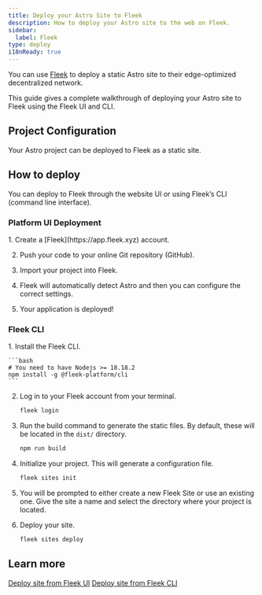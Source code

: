 ```yaml
---
title: Deploy your Astro Site to Fleek
description: How to deploy your Astro site to the web on Fleek.
sidebar:
  label: Fleek
type: deploy
i18nReady: true
---
```



You can use [Fleek](http://fleek.xyz/) to deploy a static Astro site to their edge-optimized decentralized network.

This guide gives a complete walkthrough of deploying your Astro site to Fleek using the Fleek UI and CLI.

## Project Configuration

Your Astro project can be deployed to Fleek as a static site.

## How to deploy

You can deploy to Fleek through the website UI or using Fleek’s CLI (command line interface).

### Platform UI Deployment

<Steps>
1. Create a [Fleek](https://app.fleek.xyz) account.

2. Push your code to your online Git repository (GitHub).

3. Import your project into Fleek.

4. Fleek will automatically detect Astro and then you can configure the correct settings.

5. Your application is deployed!
</Steps>


### Fleek CLI

<Steps>
1. Install the Fleek CLI.

    ```bash
    # You need to have Nodejs >= 18.18.2
    npm install -g @fleek-platform/cli
    ```
2. Log in to your Fleek account from your terminal.

    ```bash
    fleek login
    ```

3. Run the build command to generate the static files. By default, these will be located in the `dist/` directory.

    ```bash
    npm run build
    ```

4. Initialize your project. This will generate a configuration file.

    ```bash
    fleek sites init
    ```

5. You will be prompted to either create a new Fleek Site or use an existing one. Give the site a name and select the directory where your project is located.

6. Deploy your site.

    ```bash
    fleek sites deploy
    ```

</Steps>

## Learn more

<ReadMore>[Deploy site from Fleek UI](https://fleek.xyz/docs/platform/deployments/)</ReadMore>
<ReadMore>[Deploy site from Fleek CLI](https://fleek.xyz/docs/cli/hosting/)</ReadMore>
